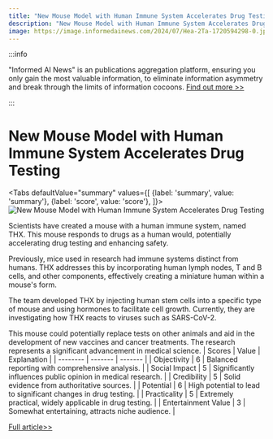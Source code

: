 ```yaml
---
title: "New Mouse Model with Human Immune System Accelerates Drug Testing"
description: "New Mouse Model with Human Immune System Accelerates Drug Testing"
image: https://image.informedainews.com/2024/07/Hea-2Ta-1720594298-0.jpg
---
```



:::info

"Informed AI News" is an publications aggregation platform, ensuring you only gain the most valuable information, to eliminate information asymmetry and break through the limits of information cocoons.  [Find out more >>](/)

:::

# New Mouse Model with Human Immune System Accelerates Drug Testing


<Tabs
	defaultValue="summary"
	values={[
	{label: 'summary', value: 'summary'},
	{label: 'score', value: 'score'},
]}>
<TabItem value="summary">
<img
  src="https://image.informedainews.com/2024/07/Hea-2Ta-1720594298-0.jpg"
  alt="New Mouse Model with Human Immune System Accelerates Drug Testing"
/>



Scientists have created a mouse with a human immune system, named THX. This mouse responds to drugs as a human would, potentially accelerating drug testing and enhancing safety.

Previously, mice used in research had immune systems distinct from humans. THX addresses this by incorporating human lymph nodes, T and B cells, and other components, effectively creating a miniature human within a mouse's form.

The team developed THX by injecting human stem cells into a specific type of mouse and using hormones to facilitate cell growth. Currently, they are investigating how THX reacts to viruses such as SARS-CoV-2.

This mouse could potentially replace tests on other animals and aid in the development of new vaccines and cancer treatments. The research represents a significant advancement in medical science.
</TabItem>
<TabItem value="score">
	| Scores     | Value   | Explanation |
	| -------- | ------- | ------- |
	| Objectivity  | 6    | Balanced reporting with comprehensive analysis.    |
	| Social Impact | 5     | Significantly influences public opinion in medical research.    |
	| Credibility    | 5    | Solid evidence from authoritative sources.    |
	| Potential    | 6    | High potential to lead to significant changes in drug testing.    |
	| Practicality    | 5    | Extremely practical, widely applicable in drug testing.    |
	| Entertainment Value    | 3    | Somewhat entertaining, attracts niche audience.    |
</TabItem>
</Tabs>

[Full article>>](https://www.cnbeta.com.tw/articles/science/1437615.htm)

